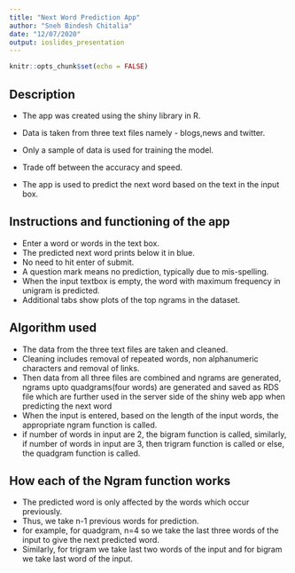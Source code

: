 ```yaml
---
title: "Next Word Prediction App"
author: "Sneh Bindesh Chitalia"
date: "12/07/2020"
output: ioslides_presentation
---
```


```r
knitr::opts_chunk$set(echo = FALSE)
```

## Description  

- The app was created using the shiny library in R. 
- Data is taken from three text files namely - blogs,news and twitter.
- Only a sample of data is used for training the model.
- Trade off between the accuracy and speed.
 
- The app is used to predict the next word based on the text in the input box.

## Instructions and functioning of the app

- Enter a word or words in the text box.
- The predicted next word prints below it in blue.
- No need to hit enter of submit.
- A question mark means no prediction, typically due to mis-spelling.
- When the input textbox is empty, the word with maximum frequency in unigram is predicted.
- Additional tabs show plots of the top ngrams in the dataset.

## Algorithm used

- The data from the three text files are taken and cleaned.
- Cleaning includes removal of repeated words, non alphanumeric characters and removal of links.
- Then data from all three files are combined and ngrams are generated, ngrams upto quadgrams(four words) are generated and saved as RDS file which are further used in the server side of the shiny web app when predicting the next word
- When the input is entered, based on the length of the input words, the appropriate ngram function is called.
- if number of words in input are 2, the bigram function is called, similarly, if number of words in input are 3, then trigram function is called or else, the quadgram function is called.

## How each of the Ngram function works

- The predicted word is only affected by the words which occur previously.
- Thus, we take n-1 previous words for prediction.
- for example, for quadgram, n=4 so we take the last three words of the input to give the next predicted word.
- Similarly, for trigram we take last two words of the input and for bigram we take last word of the input.


